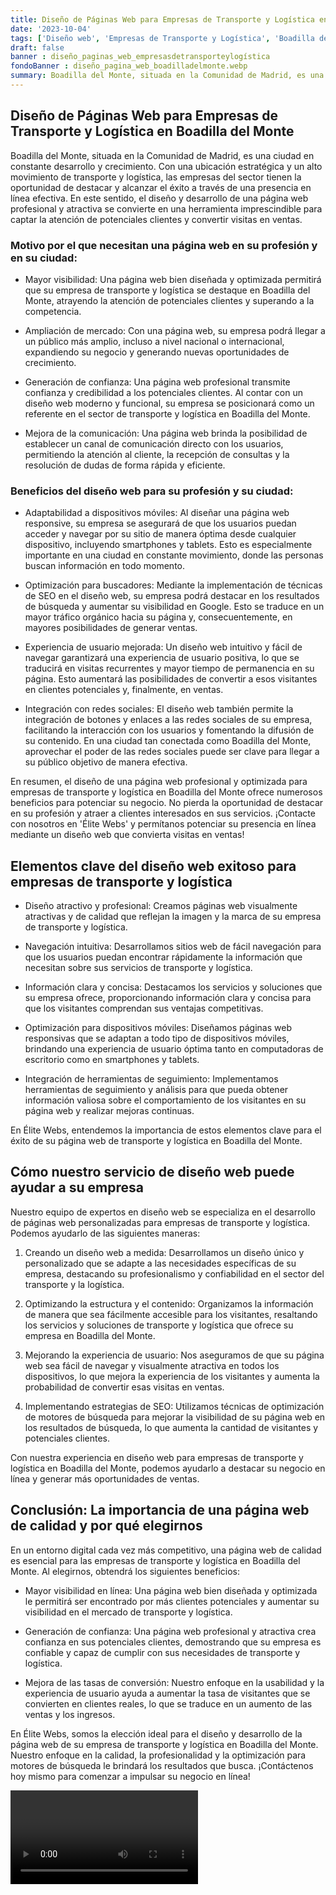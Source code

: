 ```yaml
---
title: Diseño de Páginas Web para Empresas de Transporte y Logística en Boadilla del Monte
date: '2023-10-04'
tags: ['Diseño web', 'Empresas de Transporte y Logística', 'Boadilla del Monte']
draft: false
banner : diseño_paginas_web_empresasdetransporteylogística
fondoBanner : diseño_pagina_web_boadilladelmonte.webp
summary: Boadilla del Monte, situada en la Comunidad de Madrid, es una ciudad en constante desarrollo y crecimiento. Con una ubicación estratégica y un alto movimiento de transporte y logística, las empresas del sector tienen la oportunidad de destacar y alcanzar el éxito a través de una presencia en línea efectiva. En este sentido, el diseño y desarrollo de una página web profesional y atractiva se convierte en una herramienta imprescindible para captar la atención de potenciales clientes y convertir visitas en ventas.
---
```


## Diseño de Páginas Web para Empresas de Transporte y Logística en Boadilla del Monte

Boadilla del Monte, situada en la Comunidad de Madrid, es una ciudad en constante desarrollo y crecimiento. Con una ubicación estratégica y un alto movimiento de transporte y logística, las empresas del sector tienen la oportunidad de destacar y alcanzar el éxito a través de una presencia en línea efectiva. En este sentido, el diseño y desarrollo de una página web profesional y atractiva se convierte en una herramienta imprescindible para captar la atención de potenciales clientes y convertir visitas en ventas.

### Motivo por el que necesitan una página web en su profesión y en su ciudad:

- Mayor visibilidad: Una página web bien diseñada y optimizada permitirá que su empresa de transporte y logística se destaque en Boadilla del Monte, atrayendo la atención de potenciales clientes y superando a la competencia.

- Ampliación de mercado: Con una página web, su empresa podrá llegar a un público más amplio, incluso a nivel nacional o internacional, expandiendo su negocio y generando nuevas oportunidades de crecimiento.

- Generación de confianza: Una página web profesional transmite confianza y credibilidad a los potenciales clientes. Al contar con un diseño web moderno y funcional, su empresa se posicionará como un referente en el sector de transporte y logística en Boadilla del Monte.

- Mejora de la comunicación: Una página web brinda la posibilidad de establecer un canal de comunicación directo con los usuarios, permitiendo la atención al cliente, la recepción de consultas y la resolución de dudas de forma rápida y eficiente.

### Beneficios del diseño web para su profesión y su ciudad:

- Adaptabilidad a dispositivos móviles: Al diseñar una página web responsive, su empresa se asegurará de que los usuarios puedan acceder y navegar por su sitio de manera óptima desde cualquier dispositivo, incluyendo smartphones y tablets. Esto es especialmente importante en una ciudad en constante movimiento, donde las personas buscan información en todo momento.

- Optimización para buscadores: Mediante la implementación de técnicas de SEO en el diseño web, su empresa podrá destacar en los resultados de búsqueda y aumentar su visibilidad en Google. Esto se traduce en un mayor tráfico orgánico hacia su página y, consecuentemente, en mayores posibilidades de generar ventas.

- Experiencia de usuario mejorada: Un diseño web intuitivo y fácil de navegar garantizará una experiencia de usuario positiva, lo que se traducirá en visitas recurrentes y mayor tiempo de permanencia en su página. Esto aumentará las posibilidades de convertir a esos visitantes en clientes potenciales y, finalmente, en ventas.

- Integración con redes sociales: El diseño web también permite la integración de botones y enlaces a las redes sociales de su empresa, facilitando la interacción con los usuarios y fomentando la difusión de su contenido. En una ciudad tan conectada como Boadilla del Monte, aprovechar el poder de las redes sociales puede ser clave para llegar a su público objetivo de manera efectiva.

En resumen, el diseño de una página web profesional y optimizada para empresas de transporte y logística en Boadilla del Monte ofrece numerosos beneficios para potenciar su negocio. No pierda la oportunidad de destacar en su profesión y atraer a clientes interesados en sus servicios. ¡Contacte con nosotros en 'Élite Webs' y permítanos potenciar su presencia en línea mediante un diseño web que convierta visitas en ventas!

<GifSeo />

<Cta />

## Elementos clave del diseño web exitoso para empresas de transporte y logística

- Diseño atractivo y profesional: Creamos páginas web visualmente atractivas y de calidad que reflejan la imagen y la marca de su empresa de transporte y logística.

- Navegación intuitiva: Desarrollamos sitios web de fácil navegación para que los usuarios puedan encontrar rápidamente la información que necesitan sobre sus servicios de transporte y logística.

- Información clara y concisa: Destacamos los servicios y soluciones que su empresa ofrece, proporcionando información clara y concisa para que los visitantes comprendan sus ventajas competitivas.

- Optimización para dispositivos móviles: Diseñamos páginas web responsivas que se adaptan a todo tipo de dispositivos móviles, brindando una experiencia de usuario óptima tanto en computadoras de escritorio como en smartphones y tablets.

- Integración de herramientas de seguimiento: Implementamos herramientas de seguimiento y análisis para que pueda obtener información valiosa sobre el comportamiento de los visitantes en su página web y realizar mejoras continuas.

En Élite Webs, entendemos la importancia de estos elementos clave para el éxito de su página web de transporte y logística en Boadilla del Monte.

## Cómo nuestro servicio de diseño web puede ayudar a su empresa

Nuestro equipo de expertos en diseño web se especializa en el desarrollo de páginas web personalizadas para empresas de transporte y logística. Podemos ayudarlo de las siguientes maneras:

1. Creando un diseño web a medida: Desarrollamos un diseño único y personalizado que se adapte a las necesidades específicas de su empresa, destacando su profesionalismo y confiabilidad en el sector del transporte y la logística.

2. Optimizando la estructura y el contenido: Organizamos la información de manera que sea fácilmente accesible para los visitantes, resaltando los servicios y soluciones de transporte y logística que ofrece su empresa en Boadilla del Monte.

3. Mejorando la experiencia de usuario: Nos aseguramos de que su página web sea fácil de navegar y visualmente atractiva en todos los dispositivos, lo que mejora la experiencia de los visitantes y aumenta la probabilidad de convertir esas visitas en ventas.

4. Implementando estrategias de SEO: Utilizamos técnicas de optimización de motores de búsqueda para mejorar la visibilidad de su página web en los resultados de búsqueda, lo que aumenta la cantidad de visitantes y potenciales clientes.

Con nuestra experiencia en diseño web para empresas de transporte y logística en Boadilla del Monte, podemos ayudarlo a destacar su negocio en línea y generar más oportunidades de ventas.

## Conclusión: La importancia de una página web de calidad y por qué elegirnos

En un entorno digital cada vez más competitivo, una página web de calidad es esencial para las empresas de transporte y logística en Boadilla del Monte. Al elegirnos, obtendrá los siguientes beneficios:

- Mayor visibilidad en línea: Una página web bien diseñada y optimizada le permitirá ser encontrado por más clientes potenciales y aumentar su visibilidad en el mercado de transporte y logística.

- Generación de confianza: Una página web profesional y atractiva crea confianza en sus potenciales clientes, demostrando que su empresa es confiable y capaz de cumplir con sus necesidades de transporte y logística.

- Mejora de las tasas de conversión: Nuestro enfoque en la usabilidad y la experiencia de usuario ayuda a aumentar la tasa de visitantes que se convierten en clientes reales, lo que se traduce en un aumento de las ventas y los ingresos.

En Élite Webs, somos la elección ideal para el diseño y desarrollo de la página web de su empresa de transporte y logística en Boadilla del Monte. Nuestro enfoque en la calidad, la profesionalidad y la optimización para motores de búsqueda le brindará los resultados que busca. ¡Contáctenos hoy mismo para comenzar a impulsar su negocio en línea!

<Video />

<CtaBot job='Empresas de Transporte y Logística' city='Boadilla del Monte'/>

<Gmaps query='Boadilla del Monte+españa+maps' />